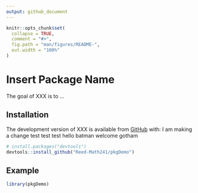 ```yaml
---
output: github_document
---
```


<!-- README.md is generated from README.Rmd. Please edit that file -->

<!-- You'll still need to render `README.Rmd` regularly, to keep `README.md` up-to-date. `devtools::build_readme()` is handy for this.  -->

```r
knitr::opts_chunk$set(
  collapse = TRUE,
  comment = "#>",
  fig.path = "man/figures/README-",
  out.width = "100%"
)
```

# Insert Package Name

<!-- badges: start -->
<!-- badges: end -->

The goal of XXX is to ...

## Installation

The development version of XXX is available from [GitHub](https://github.com/) with:
I am making a change test test test
hello batman welcome gotham 
``` r
# install.packages("devtools")
devtools::install_github("Reed-Math241/pkgDemo")
```
## Example


```r
library(pkgDemo)
```




